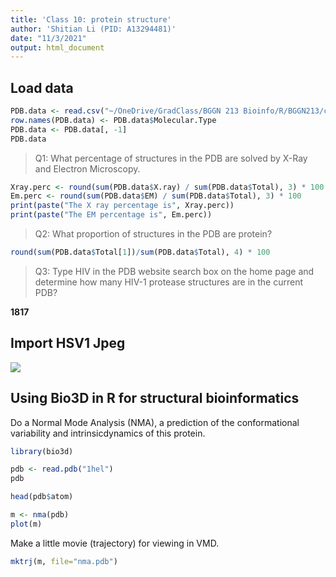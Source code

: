 ```yaml
---
title: 'Class 10: protein structure'
author: 'Shitian Li (PID: A13294481)'
date: "11/3/2021"
output: html_document
---
```


## Load data

```r
PDB.data <- read.csv("~/OneDrive/GradClass/BGGN 213 Bioinfo/R/BGGN213/class11/Data Export Summary.csv")
row.names(PDB.data) <- PDB.data$Molecular.Type
PDB.data <- PDB.data[, -1]
PDB.data
```

> Q1: What percentage of structures in the PDB are solved by X-Ray and Electron Microscopy.

```r
Xray.perc <- round(sum(PDB.data$X.ray) / sum(PDB.data$Total), 3) * 100
Em.perc <- round(sum(PDB.data$EM) / sum(PDB.data$Total), 3) * 100
print(paste("The X ray percentage is", Xray.perc))
print(paste("The EM percentage is", Em.perc))
```

> Q2: What proportion of structures in the PDB are protein?

```r
round(sum(PDB.data$Total[1])/sum(PDB.data$Total), 4) * 100
```

> Q3: Type HIV in the PDB website search box on the home page and determine how many HIV-1 protease structures are in the current PDB?

**1817**

## Import HSV1 Jpeg

![](HSV1.png)

## Using Bio3D in R for structural bioinformatics

Do a Normal Mode Analysis (NMA), a prediction of the conformational variability and intrinsicdynamics of this protein. 
```r
library(bio3d)

pdb <- read.pdb("1hel")
pdb
```

```r
head(pdb$atom)
```

```r
m <- nma(pdb)
plot(m)
```
Make a little movie (trajectory) for viewing in VMD. 
```r
mktrj(m, file="nma.pdb")
```

